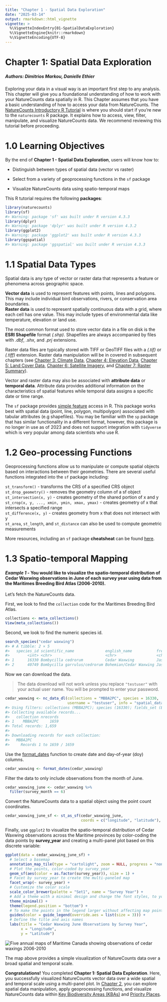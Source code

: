 ```yaml
---
title: "Chapter 1 - Spatial Data Exploration"
date: "2025-03-14"
output: rmarkdown::html_vignette
vignette: >
  %\VignetteIndexEntry{01-SpatialDataExploration}
  %\VignetteEngine{knitr::rmarkdown}
  %\VignetteEncoding{UTF-8}
---
```





# Chapter 1: Spatial Data Exploration

##### Authors: Dimitrios Markou, Danielle Ethier

| Exploring your data in a visual way is an important first step to any analysis. This chapter will give you a foundational understanding of how to work with your NatureCounts data spatially in R. This Chapter assumes that you have a basic understanding of how to access your data from NatureCounts. The [NatureCounts Introductory R Tutorial](https://github.com/BirdsCanada/NatureCounts_IntroTutorial.git) is where you should start if you're new to the `naturecounts` R package. It explains how to access, view, filter, manipulate, and visualize NatureCounts data. We recommend reviewing this tutorial before proceeding.

# 1.0 Learning Objectives

By the end of **Chapter 1 - Spatial Data Exploration**, users will know how to:

-   Distinguish between types of spatial data (vector vs raster)

-   Select from a variety of geoprocessing functions in the `sf` package

-   Visualize NatureCounts data using spatio-temporal maps

This R tutorial requires the following **packages**:


``` r
library(naturecounts)
library(sf)
#> Warning: package 'sf' was built under R version 4.3.3
library(dplyr)
#> Warning: package 'dplyr' was built under R version 4.3.2
library(ggplot2)
#> Warning: package 'ggplot2' was built under R version 4.3.3
library(ggspatial)
#> Warning: package 'ggspatial' was built under R version 4.3.3
```

# 1.1 Spatial Data Types

Spatial data is any type of vector or raster data that represents a feature or phenomena across geographic space.

| **Vector data** is used to represent features with points, lines and polygons. This may include individual bird observations, rivers, or conservation area boundaries.

| **Raster data** is used to represent spatially continuous data with a grid, where each cell has one value. This may include types of environmental data like temperature, elevation or land use.

The most common format used to store vector data in a file on disk is the **ESRI Shapefile** format *(.shp)*. Shapefiles are always accompanied by files with *.dbf*, *.shx,* and *.prj* extensions.

Raster data files are typically stored with TIFF or GeoTIFF files with a *(.tif)* or *(.tiff)* extension. Raster data manipulation will be in covered in subsequent chapters (see [Chapter 3: Climate Data](03-ClimateData.Rmd), [Chapter 4: Elevation Data](04-ElevationData.Rmd), [Chapter 5: Land Cover Data](05-LandcoverData.Rmd), [Chapter 6: Satellite Imagery](06-SatelliteImagery.Rmd), and [Chapter 7: Raster Summary](07-RasterSummaryStats)).

Vector and raster data may also be associated with **attribute data** or **temporal data**. Attribute data provides additional information on the characteristics of spatial features while temporal data assigns a specific date or time range.

The `sf` package provides [simple feature](https://r-spatial.github.io/sf/) access in R. This package works best with spatial data (point, line, polygon, multipolygon) associated with tabular attributes (e.g shapefiles). You may be familiar with the `sp` package that has similar functionality in a different format, however, this package is no longer in use as of 2023 and does not support integration with `tidyverse` which is very popular among data scientists who use R.

# 1.2 Geo-processing Functions

Geoprocessing functions allow us to manipulate or compute spatial objects based on interactions between their geometries. There are several useful functions integrated into the `sf` package including:

| `st_transform()` - transforms the CRS of a specified CRS object
| `st_drop_geometry()` - removes the geometry column of a sf object
| `st_intersection(x, y)` - creates geometry of the shared portion of x and y
| `st_crop(x, y, ..., xmin, ymin, xmax, ymax)` - creates geometry of x that intersects a specified range
| `st_difference(x, y)` - creates geometry from x that does not intersect with y
| `st_area`, `st_length`, and `st_distance` can also be used to compute geometric measurements

More resources, including an `sf` package **cheatsheat** can be found [here](https://github.com/r-spatial/sf).

# 1.3 Spatio-temporal Mapping

#### *Example 1* - You would like to visualize the spatio-temporal distribution of Cedar Waxwing observations in June of each survey year using data from the Maritimes Breeding Bird Atlas (2006-2010).

Let's fetch the NatureCounts data.

First, we look to find the `collection` code for the Maritimes Breeding Bird Atlas.


``` r
collections <- meta_collections()
View(meta_collections())
```

Second, we look to find the numeric species id.


``` r
search_species("cedar waxwing")
#> # A tibble: 2 × 5
#>   species_id scientific_name              english_name           french_name                    taxon_group
#>        <int> <chr>                        <chr>                  <chr>                          <chr>      
#> 1      16330 Bombycilla cedrorum          Cedar Waxwing          Jaseur d'Amérique              BIRDS      
#> 2      40749 Bombycilla garrulus/cedrorum Bohemian/Cedar Waxwing Jaseur boréal ou J. d'Amérique BIRDS
```

Now we can download the data.

> The data download will not work unless you replace `"testuser"` with your actual user name. You will be prompted to enter your password.


``` r
cedar_waxwing <- nc_data_dl(collections = "MBBA2PC", species = 16330, 
                            username = "testuser", info = "spatial_data_tutorial")
#> Using filters: collections (MBBA2PC); species (16330); fields_set (BMDE2.00-min)
#> Collecting available records...
#>   collection nrecords
#> 1    MBBA2PC     1659
#> Total records: 1,659
#> 
#> Downloading records for each collection:
#>   MBBA2PC
#>     Records 1 to 1659 / 1659
```

Use the [format_dates](https://rdrr.io/github/BirdStudiesCanada/naturecounts/man/format_dates.html) function to create date and day-of-year (doy) columns.


``` r
cedar_waxwing <- format_dates(cedar_waxwing)
```

Filter the data to only include observations from the month of June.


``` r
cedar_waxwing_june <- cedar_waxwing %>%
  filter(survey_month == 6)
```

Convert the NatureCounts data to a spatial object using the point count coordinates.


``` r
cedar_waxwing_june_sf <- st_as_sf(cedar_waxwing_june,
                                  coords = c("longitude", "latitude"), crs = 4326)
```

Finally, use `ggplot2` to visualize the spatio-temporal distribution of Cedar Waxwing observations across the Maritime provinces by color-coding the data points by **survey_year** and creating a multi-panel plot based on this discrete variable:


``` r
ggplot(data = cedar_waxwing_june_sf) +
  # Select a basemap
  annotation_map_tile(type = "cartolight", zoom = NULL, progress = "none") +
  # Plot the points, color-coded by survey_year
  geom_sf(aes(color = as.factor(survey_year)), size = 1) +
  # Facet by survey_year to create the multi-paneled map
  facet_wrap(~ survey_year) +
  # Customize the color scale
  scale_color_brewer(palette = "Set1", name = "Survey Year") +
  # Add a theme with a minimal design and change the font styles, to your preference
  theme_minimal() +
  theme(legend.position = "bottom") +
  # To make the points in the legend larger without affecting map points
  guides(color = guide_legend(override.aes = list(size = 3))) +
  # Define the title and axis names
  labs(title = "Cedar Waxwing June Observations by Survey Year",
       x = "Longitude",
       y = "Latitude")
```

<img src="figures/nc_sp1_cedarwaxwing_map-1.png" alt="Five annual maps of Maritime Canada showing observations of cedar waxings 2006-2010"  />

The map above provides a simple visualization of NatureCounts data over a broad spatial and temporal scale.

**Congratulations!** You completed **Chapter 1: Spatial Data Exploration**. Here, you successfully visualized NatureCounts vector data over a wide spatial and temporal scale using a multi-panel plot. In [Chapter 2](02-SpatialFiltering.Rmd), you can explore spatial data manipulation, apply geoprocessing functions, and visualize NatureCounts data within [Key Biodiversity Areas (KBAs)](https://kbacanada.org/about/) and [Priority Places](https://open.canada.ca/data/en/dataset/91219d24-e877-4c8a-8bd2-b2b662e573e0).
